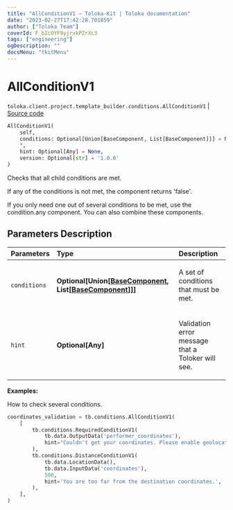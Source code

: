 ```yaml
---
title: "AllConditionV1 — Toloka-Kit | Toloka documentation"
date: "2023-02-27T17:42:28.701859"
author: ["Toloka Team"]
coverId: F_bIcOYF9yjrxkPZrXc3
tags: ["engineering"]
ogDescription: ""
docsMenu: "tkitMenu"
---
```


# AllConditionV1
`toloka.client.project.template_builder.conditions.AllConditionV1` | [Source code](https://github.com/Toloka/toloka-kit/blob/v1.1.4/src/client/project/template_builder/conditions.py#L45)

```python
AllConditionV1(
    self,
    conditions: Optional[Union[BaseComponent, List[BaseComponent]]] = None,
    *,
    hint: Optional[Any] = None,
    version: Optional[str] = '1.0.0'
)
```

Checks that all child conditions are met.

If any of the conditions is not met, the component returns 'false'.

If you only need one out of several conditions to be met, use the condition.any component. You can also combine
these components.

## Parameters Description

| Parameters | Type | Description |
| :----------| :----| :-----------|
`conditions`|**Optional\[Union\[[BaseComponent](/docs/toloka-kit/reference/toloka.client.project.template_builder.base.BaseComponent), List\[[BaseComponent](/docs/toloka-kit/reference/toloka.client.project.template_builder.base.BaseComponent)\]\]\]**|<p>A set of conditions that must be met.</p>
`hint`|**Optional\[Any\]**|<p>Validation error message that a Toloker will see.</p>

**Examples:**

How to check several conditions.

```python
coordinates_validation = tb.conditions.AllConditionV1(
    [
        tb.conditions.RequiredConditionV1(
            tb.data.OutputData('performer_coordinates'),
            hint="Couldn't get your coordinates. Please enable geolocation.",
        ),
        tb.conditions.DistanceConditionV1(
            tb.data.LocationData(),
            tb.data.InputData('coordinates'),
            500,
            hint='You are too far from the destination coordinates.',
        ),
    ],
)
```